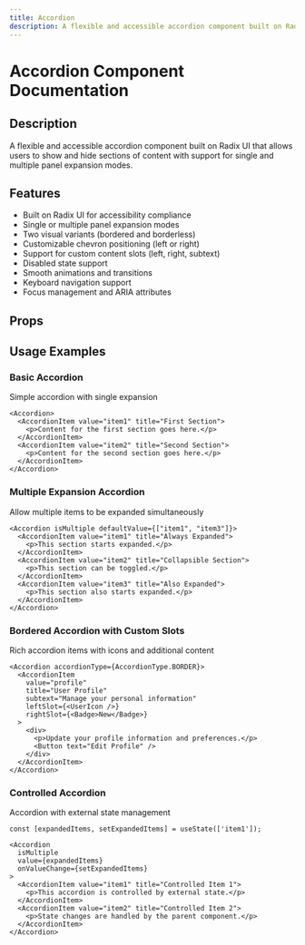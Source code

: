```yaml
---
title: Accordion
description: A flexible and accessible accordion component built on Radix UI that allows users to show and hide sections of content with support for single and multiple panel expansion modes.
---
```



# Accordion Component Documentation

## Description
A flexible and accessible accordion component built on Radix UI that allows users to show and hide sections of content with support for single and multiple panel expansion modes.

## Features
- Built on Radix UI for accessibility compliance
- Single or multiple panel expansion modes
- Two visual variants (bordered and borderless)
- Customizable chevron positioning (left or right)
- Support for custom content slots (left, right, subtext)
- Disabled state support
- Smooth animations and transitions
- Keyboard navigation support
- Focus management and ARIA attributes

## Props

<BlendTypeTable componentMeta={accordionMeta} />

## Usage Examples

### Basic Accordion
Simple accordion with single expansion

```tsx
<Accordion>
  <AccordionItem value="item1" title="First Section">
    <p>Content for the first section goes here.</p>
  </AccordionItem>
  <AccordionItem value="item2" title="Second Section">
    <p>Content for the second section goes here.</p>
  </AccordionItem>
</Accordion>
```

### Multiple Expansion Accordion
Allow multiple items to be expanded simultaneously

```tsx
<Accordion isMultiple defaultValue={["item1", "item3"]}>
  <AccordionItem value="item1" title="Always Expanded">
    <p>This section starts expanded.</p>
  </AccordionItem>
  <AccordionItem value="item2" title="Collapsible Section">
    <p>This section can be toggled.</p>
  </AccordionItem>
  <AccordionItem value="item3" title="Also Expanded">
    <p>This section also starts expanded.</p>
  </AccordionItem>
</Accordion>
```

### Bordered Accordion with Custom Slots
Rich accordion items with icons and additional content

```tsx
<Accordion accordionType={AccordionType.BORDER}>
  <AccordionItem 
    value="profile" 
    title="User Profile"
    subtext="Manage your personal information"
    leftSlot={<UserIcon />}
    rightSlot={<Badge>New</Badge>}
  >
    <div>
      <p>Update your profile information and preferences.</p>
      <Button text="Edit Profile" />
    </div>
  </AccordionItem>
</Accordion>
```

### Controlled Accordion
Accordion with external state management

```tsx
const [expandedItems, setExpandedItems] = useState(['item1']);

<Accordion 
  isMultiple 
  value={expandedItems}
  onValueChange={setExpandedItems}
>
  <AccordionItem value="item1" title="Controlled Item 1">
    <p>This accordion is controlled by external state.</p>
  </AccordionItem>
  <AccordionItem value="item2" title="Controlled Item 2">
    <p>State changes are handled by the parent component.</p>
  </AccordionItem>
</Accordion>
```

